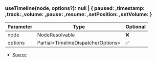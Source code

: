 ### useTimeline(node, options?): null \| \{ paused: ,timestamp: ,track: ,volume: ,pause: ,resume: ,setPosition: ,setVolume:  }
| Parameter | Type | Optional |
| ----------- | ----------- | ----------- |
| node | NodeResolvable | ❌ |
| options | Partial\<TimelineDispatcherOptions> | ✅ |


- [Source](https://github.com/Androz2091/discord-player/blob/7529a33/packages/discord-player/src/hooks/useTimeline.ts#L8)